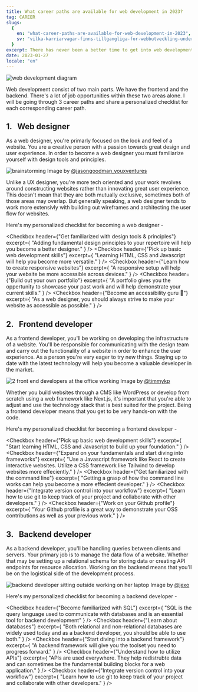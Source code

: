 ```yaml
---
title: What career paths are available for web development in 2023?
tag: CAREER
slugs:
  {
    en: "what-career-paths-are-available-for-web-development-in-2023",
    sv: "vilka-karriarvagar-finns-tillgangliga-for-webbutveckling-under-2023",
  }
excerpt: There has never been a better time to get into web development than today. With the increase of demand in the marketplace, web development has become one of the most sought-after career. In this post I hope to share some insight on possible career paths to choose from.
date: 2023-01-27
locale: "en"
---
```


![web development diagram](/web.png)

Web development consist of two main parts. We have the frontend and the backend. There's a lot of job opportunities within these two areas alone. I will be going through 3 career paths and share a personalized checklist for each corresponding career path.

## 1. &nbsp; Web designer

As a web designer, you're primarly focused on the look and feel of a website.
You are a creative person with a passion towards great design and user experience. In order to become a web designer you must familiarize yourself with design tools and principles.

![brainstorming](https://images.unsplash.com/photo-1552664730-d307ca884978?ixlib=rb-4.0.3&ixid=MnwxMjA3fDB8MHxwaG90by1wYWdlfHx8fGVufDB8fHx8&auto=format&fit=crop&w=2670&q=80)
Image by [@jasongoodman_youxventures](https://unsplash.com/@jasongoodman_youxventures)

Unlike a UX designer, you're more tech oriented and your work revolves around
constructing websites rather than innovating great user experience. This doesn't
mean that they are both mutually exclusive, sometimes both of those areas may
overlap. But generally speaking, a web designer tends to work more extensivly
with building out wireframes and architecting the user flow for websites.

Here's my personalized checklist for becoming a web designer -

<Checkbox
  header={"Get familiarized with design tools & principles"}
  excerpt={
    "Adding fundamental design principles to your repertoire will help you become a better designer."
  }
/>
<Checkbox
  header={"Pick up basic web development skills"}
  excerpt={
    "Learning HTML, CSS and Javascript will help you become more versatile."
  }
/>
<Checkbox
  header={"Learn how to create responsive websites"}
  excerpt={
    "A responsive setup will help your website be more accessible across devices."
  }
/>
<Checkbox
  header={"Build out your own portfolio"}
  excerpt={
    "A portfolio gives you the oppertunity to showcase your past work and will help demonstrate your current skills."
  }
/>
<Checkbox
  header={"Become an accessibility guru 🥷"}
  excerpt={
    "As a web designer, you should always strive to make your website as accessible as possible."
  }
/>

## 2. &nbsp; Frontend developer

As a frontend developer, you'll be working on developing the infrastructure
of a website. You'll be responsible for communicating with the design team
and carry out the functionality of a website in order to enhance the user
experience. As a person you're very eager to try new things. Staying up to
date with the latest technology will help you become a valuable developer in
the market.

![2 front end developers at the office working](https://images.unsplash.com/photo-1551434678-e076c223a692?ixlib=rb-4.0.3&ixid=MnwxMjA3fDB8MHxwaG90by1wYWdlfHx8fGVufDB8fHx8&auto=format&fit=crop&w=2670&q=80)
Image by [@timmykp](https://unsplash.com/@timmykp)

Whether you build websites through a CMS like WordPress or develop from scratch
using a web framework like Next.js, it's important that you're able to adjust
and use the technology stack that is best suited for the project. Being a
frontend developer means that you get to be very hands-on with the code.

Here's my personalized checklist for becoming a frontend developer -

<Checkbox
  header={"Pick up basic web development skills"}
  excerpt={
    "Start learning HTML, CSS and Javascript to build up your foundation."
  }
/>
<Checkbox
  header={"Expand on your fundamentals and start diving into frameworks"}
  excerpt={
    "Use a Javascript framework like React to create interactive websites. Utilize a CSS framework like Tailwind to develop websites more effeciently."
  }
/>
<Checkbox
  header={"Get familiarized with the command line"}
  excerpt={
    "Getting a grasp of how the command line works can help you become a more effecient developer."
  }
/>
<Checkbox
  header={"Integrate version control into your workflow"}
  excerpt={
    "Learn how to use git to keep track of your project and collaborate with other developers."
  }
/>
<Checkbox
  header={"Work on your Github profile"}
  excerpt={
    "Your Github profile is a great way to demonstrate your OSS contributions as well as your previous work."
  }
/>

## 3. &nbsp; Backend developer

As a backend developer, you'll be handling queries between clients and servers. Your primary job is to manage the data flow of a website. Whether that may be setting up a relational schema for storing data or creating API endpoints for resource allocation.
Working on the backend means that you'll be on the logistical side of the development process.

![backend developer sitting outside working on her laptop](https://images.unsplash.com/photo-1617472592135-72a181d04b27?ixlib=rb-4.0.3&ixid=MnwxMjA3fDB8MHxwaG90by1wYWdlfHx8fGVufDB8fHx8&auto=format&fit=crop&w=2670&q=80)
Image by [@jexo](https://unsplash.com/@jexo)

Here's my personalized checklist for becoming a backend developer -

<Checkbox
  header={"Become familiarized with SQL"}
  excerpt={
    "SQL is the query language used to communicate with databases and is an essential tool for backend development"
  }
/>
<Checkbox
  header={"Learn about databases"}
  excerpt={
    "Both relational and non-relational databases are widely used today and as a backend developer, you should be able to use both."
  }
/>
<Checkbox
  header={"Start diving into a backend framework"}
  excerpt={
    "A backend framework will give you the toolset you need to progress forward."
  }
/>
<Checkbox
  header={"Understand how to utilize APIs"}
  excerpt={
    "APIs are used everywhere. They help redistrubte data and can sometimes be the fundamental building blocks for a web application."
  }
/>
<Checkbox
  header={"Integrate version control into your workflow"}
  excerpt={
    "Learn how to use git to keep track of your project and collaborate with other developers."
  }
/>
